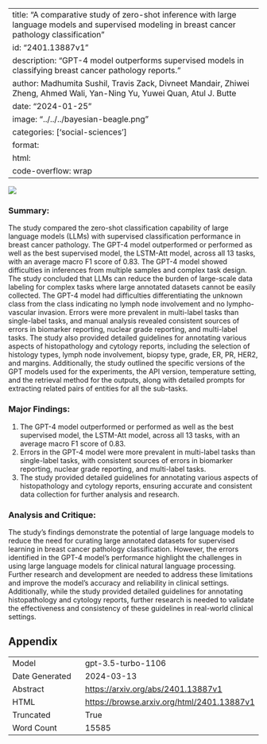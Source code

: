 
---
title: "A comparative study of zero-shot inference with large language models and supervised modeling in breast cancer pathology classification"
id: "2401.13887v1"
description: "GPT-4 model outperforms supervised models in classifying breast cancer pathology reports."
author: Madhumita Sushil, Travis Zack, Divneet Mandair, Zhiwei Zheng, Ahmed Wali, Yan-Ning Yu, Yuwei Quan, Atul J. Butte
date: "2024-01-25"
image: "../../../bayesian-beagle.png"
categories: ['social-sciences']
format:
  html:
    code-overflow: wrap
---

![](../../../bayesian-beagle.png)

### Summary:

The study compared the zero-shot classification capability of large language models (LLMs) with supervised classification performance in breast cancer pathology. The GPT-4 model outperformed or performed as well as the best supervised model, the LSTM-Att model, across all 13 tasks, with an average macro F1 score of 0.83. The GPT-4 model showed difficulties in inferences from multiple samples and complex task design. The study concluded that LLMs can reduce the burden of large-scale data labeling for complex tasks where large annotated datasets cannot be easily collected. The GPT-4 model had difficulties differentiating the unknown class from the class indicating no lymph node involvement and no lympho-vascular invasion. Errors were more prevalent in multi-label tasks than single-label tasks, and manual analysis revealed consistent sources of errors in biomarker reporting, nuclear grade reporting, and multi-label tasks. The study also provided detailed guidelines for annotating various aspects of histopathology and cytology reports, including the selection of histology types, lymph node involvement, biopsy type, grade, ER, PR, HER2, and margins. Additionally, the study outlined the specific versions of the GPT models used for the experiments, the API version, temperature setting, and the retrieval method for the outputs, along with detailed prompts for extracting related pairs of entities for all the sub-tasks.

### Major Findings:
1. The GPT-4 model outperformed or performed as well as the best supervised model, the LSTM-Att model, across all 13 tasks, with an average macro F1 score of 0.83.
2. Errors in the GPT-4 model were more prevalent in multi-label tasks than single-label tasks, with consistent sources of errors in biomarker reporting, nuclear grade reporting, and multi-label tasks.
3. The study provided detailed guidelines for annotating various aspects of histopathology and cytology reports, ensuring accurate and consistent data collection for further analysis and research.

### Analysis and Critique:
The study's findings demonstrate the potential of large language models to reduce the need for curating large annotated datasets for supervised learning in breast cancer pathology classification. However, the errors identified in the GPT-4 model's performance highlight the challenges in using large language models for clinical natural language processing. Further research and development are needed to address these limitations and improve the model's accuracy and reliability in clinical settings. Additionally, while the study provided detailed guidelines for annotating histopathology and cytology reports, further research is needed to validate the effectiveness and consistency of these guidelines in real-world clinical settings.

## Appendix

|          |          |
|----------|----------|
| Model     | gpt-3.5-turbo-1106       |
| Date Generated     | 2024-03-13       |
| Abstract | [https://arxiv.org/abs/2401.13887v1](https://arxiv.org/abs/2401.13887v1)        |
| HTML     | [https://browse.arxiv.org/html/2401.13887v1](https://browse.arxiv.org/html/2401.13887v1)       |
| Truncated       | True       |
| Word Count       | 15585       |